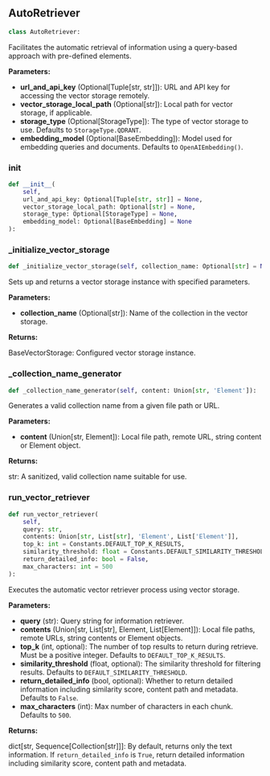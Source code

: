 <a id="camel.retrievers.auto_retriever"></a>

<a id="camel.retrievers.auto_retriever.AutoRetriever"></a>

## AutoRetriever

```python
class AutoRetriever:
```

Facilitates the automatic retrieval of information using a
query-based approach with pre-defined elements.

**Parameters:**

- **url_and_api_key** (Optional[Tuple[str, str]]): URL and API key for accessing the vector storage remotely.
- **vector_storage_local_path** (Optional[str]): Local path for vector storage, if applicable.
- **storage_type** (Optional[StorageType]): The type of vector storage to use. Defaults to `StorageType.QDRANT`.
- **embedding_model** (Optional[BaseEmbedding]): Model used for embedding queries and documents. Defaults to `OpenAIEmbedding()`.

<a id="camel.retrievers.auto_retriever.AutoRetriever.__init__"></a>

### __init__

```python
def __init__(
    self,
    url_and_api_key: Optional[Tuple[str, str]] = None,
    vector_storage_local_path: Optional[str] = None,
    storage_type: Optional[StorageType] = None,
    embedding_model: Optional[BaseEmbedding] = None
):
```

<a id="camel.retrievers.auto_retriever.AutoRetriever._initialize_vector_storage"></a>

### _initialize_vector_storage

```python
def _initialize_vector_storage(self, collection_name: Optional[str] = None):
```

Sets up and returns a vector storage instance with specified
parameters.

**Parameters:**

- **collection_name** (Optional[str]): Name of the collection in the vector storage.

**Returns:**

  BaseVectorStorage: Configured vector storage instance.

<a id="camel.retrievers.auto_retriever.AutoRetriever._collection_name_generator"></a>

### _collection_name_generator

```python
def _collection_name_generator(self, content: Union[str, 'Element']):
```

Generates a valid collection name from a given file path or URL.

**Parameters:**

- **content** (Union[str, Element]): Local file path, remote URL, string content or Element object.

**Returns:**

  str: A sanitized, valid collection name suitable for use.

<a id="camel.retrievers.auto_retriever.AutoRetriever.run_vector_retriever"></a>

### run_vector_retriever

```python
def run_vector_retriever(
    self,
    query: str,
    contents: Union[str, List[str], 'Element', List['Element']],
    top_k: int = Constants.DEFAULT_TOP_K_RESULTS,
    similarity_threshold: float = Constants.DEFAULT_SIMILARITY_THRESHOLD,
    return_detailed_info: bool = False,
    max_characters: int = 500
):
```

Executes the automatic vector retriever process using vector
storage.

**Parameters:**

- **query** (str): Query string for information retriever.
- **contents** (Union[str, List[str], Element, List[Element]]): Local file paths, remote URLs, string contents or Element objects.
- **top_k** (int, optional): The number of top results to return during retrieve. Must be a positive integer. Defaults to `DEFAULT_TOP_K_RESULTS`.
- **similarity_threshold** (float, optional): The similarity threshold for filtering results. Defaults to `DEFAULT_SIMILARITY_THRESHOLD`.
- **return_detailed_info** (bool, optional): Whether to return detailed information including similarity score, content path and metadata. Defaults to `False`.
- **max_characters** (int): Max number of characters in each chunk. Defaults to `500`.

**Returns:**

  dict[str, Sequence[Collection[str]]]: By default, returns
only the text information. If `return_detailed_info` is
`True`, return detailed information including similarity
score, content path and metadata.
